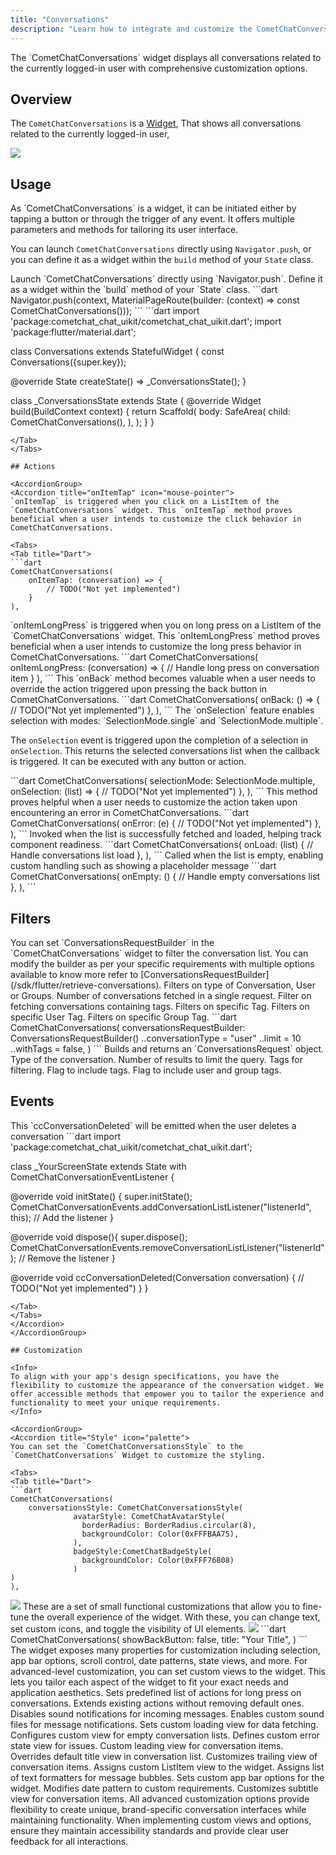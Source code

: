 ```yaml
---
title: "Conversations"
description: "Learn how to integrate and customize the CometChatConversations widget for displaying user conversations with advanced styling and functionality options."
---
```


<Info>
The `CometChatConversations` widget displays all conversations related to the currently logged-in user with comprehensive customization options.
</Info>

## Overview

The `CometChatConversations` is a [Widget](/ui-kit/flutter/components-overview#components), That shows all conversations related to the currently logged-in user,

<Frame caption="Conversations Widget" alt="CometChat conversations widget showing user conversations">
  <img src="/images/68da96e3-conversations-22a7ffeca154c79c33e12b924a516447.png" />
</Frame>

## Usage

<Steps>
<Step title="Integration">
As `CometChatConversations` is a widget, it can be initiated either by tapping a button or through the trigger of any event. It offers multiple parameters and methods for tailoring its user interface.

You can launch `CometChatConversations` directly using `Navigator.push`, or you can define it as a widget within the `build` method of your `State` class.
</Step>
</Steps>

<CardGroup cols={2}>
<Card title="Using Navigator" icon="navigation">
Launch `CometChatConversations` directly using `Navigator.push`.
</Card>
<Card title="Embedding as Widget" icon="layers">
Define it as a widget within the `build` method of your `State` class.
</Card>
</CardGroup>

<Tabs>
<Tab title="Dart">
```dart
Navigator.push(context, MaterialPageRoute(builder: (context) => const CometChatConversations()));
```
</Tab>
</Tabs>

<Tabs>
<Tab title="Dart">
```dart
import 'package:cometchat_chat_uikit/cometchat_chat_uikit.dart';
import 'package:flutter/material.dart';

class Conversations extends StatefulWidget {
  const Conversations({super.key});

  @override
  State<Conversations> createState() => _ConversationsState();
}

class _ConversationsState extends State<Conversations> {
  @override
  Widget build(BuildContext context) {
    return Scaffold(
      body: SafeArea(
        child: CometChatConversations(),
      ),
    );
  }
}
```
</Tab>
</Tabs>

## Actions

<AccordionGroup>
<Accordion title="onItemTap" icon="mouse-pointer">
`onItemTap` is triggered when you click on a ListItem of the `CometChatConversations` widget. This `onItemTap` method proves beneficial when a user intends to customize the click behavior in CometChatConversations.

<Tabs>
<Tab title="Dart">
```dart
CometChatConversations(
    onItemTap: (conversation) => {
        // TODO("Not yet implemented")
    }
),
```
</Tab>
</Tabs>
</Accordion>

<Accordion title="onItemLongPress" icon="hand">
`onItemLongPress` is triggered when you on long press on a ListItem of the `CometChatConversations` widget. This `onItemLongPress` method proves beneficial when a user intends to customize the long press behavior in CometChatConversations.

<Tabs>
<Tab title="Dart">
```dart
CometChatConversations(
    onItemLongPress: (conversation) => {
         // Handle long press on conversation item
    }
),
```
</Tab>
</Tabs>
</Accordion>

<Accordion title="onBack" icon="arrow-left">
This `onBack` method becomes valuable when a user needs to override the action triggered upon pressing the back button in CometChatConversations.

<Tabs>
<Tab title="Dart">
```dart
CometChatConversations(
    onBack: () => {
        // TODO("Not yet implemented")
    },
),
```
</Tab>
</Tabs>
</Accordion>

<Accordion title="setOnSelection" icon="check-square">
The `onSelection` feature enables selection with modes: `SelectionMode.single` and `SelectionMode.multiple`.

The `onSelection` event is triggered upon the completion of a selection in `onSelection`. This returns the selected conversations list when the callback is triggered. It can be executed with any button or action.

<Tabs>
<Tab title="Dart">
```dart
CometChatConversations(
    selectionMode: SelectionMode.multiple,
    onSelection: (list) => {
        // TODO("Not yet implemented")
    },
),
```
</Tab>
</Tabs>
</Accordion>

<Accordion title="onError" icon="alert-triangle">
This method proves helpful when a user needs to customize the action taken upon encountering an error in CometChatConversations.

<Tabs>
<Tab title="Dart">
```dart
CometChatConversations(
    onError: (e) {
        // TODO("Not yet implemented")
    },
),
```
</Tab>
</Tabs>
</Accordion>

<Accordion title="onLoad" icon="download">
Invoked when the list is successfully fetched and loaded, helping track component readiness.

<Tabs>
<Tab title="Dart">
```dart
CometChatConversations(
    onLoad: (list) {
        // Handle conversations list load
    },
),
```
</Tab>
</Tabs>
</Accordion>

<Accordion title="onEmpty" icon="slash">
Called when the list is empty, enabling custom handling such as showing a placeholder message

<Tabs>
<Tab title="Dart">
```dart
CometChatConversations(
    onEmpty: () {
        // Handle empty conversations list
    },
),
```
</Tab>
</Tabs>
</Accordion>
</AccordionGroup>

## Filters

<Info>
You can set `ConversationsRequestBuilder` in the `CometChatConversations` widget to filter the conversation list. You can modify the builder as per your specific requirements with multiple options available to know more refer to [ConversationsRequestBuilder](/sdk/flutter/retrieve-conversations).
</Info>

<CardGroup cols={2}>
<Card title="Conversation Type" icon="users">
Filters on type of Conversation, User or Groups.
</Card>
<Card title="Limit" icon="list">
Number of conversations fetched in a single request.
</Card>
<Card title="WithTags" icon="tag">
Filter on fetching conversations containing tags.
</Card>
<Card title="Tags" icon="hash">
Filters on specific Tag.
</Card>
<Card title="UserTags" icon="user">
Filters on specific User Tag.
</Card>
<Card title="GroupTags" icon="users">
Filters on specific Group Tag.
</Card>
</CardGroup>

<Tabs>
<Tab title="Dart">
```dart
CometChatConversations(
    conversationsRequestBuilder: ConversationsRequestBuilder()
        ..conversationType = "user"
        ..limit = 10
        ..withTags = false,
)
```
</Tab>
</Tabs>

<CardGroup cols={2}>
<Card title="Build" icon="hammer">
Builds and returns an `ConversationsRequest` object.
</Card>
<Card title="Conversation Type" icon="message-square">
Type of the conversation.
</Card>
<Card title="Limit" icon="list">
Number of results to limit the query.
</Card>
<Card title="Tags" icon="hash">
Tags for filtering.
</Card>
<Card title="With Tags" icon="tag">
Flag to include tags.
</Card>
<Card title="With User And Group Tags" icon="users">
Flag to include user and group tags.
</Card>
</CardGroup>

## Events

<AccordionGroup>
<Accordion title="Conversation Deleted" icon="trash">
This `ccConversationDeleted` will be emitted when the user deletes a conversation

<Tabs>
<Tab title="Dart">
```dart
import 'package:cometchat_chat_uikit/cometchat_chat_uikit.dart';

class _YourScreenState extends State<YourScreen> with CometChatConversationEventListener {

  @override
  void initState() {
    super.initState();
    CometChatConversationEvents.addConversationListListener("listenerId", this); // Add the listener
  }

  @override
  void dispose(){
    super.dispose();
    CometChatConversationEvents.removeConversationListListener("listenerId"); // Remove the listener
  }

  @override
  void ccConversationDeleted(Conversation conversation) {
    // TODO("Not yet implemented")
  }
}
```
</Tab>
</Tabs>
</Accordion>
</AccordionGroup>

## Customization

<Info>
To align with your app's design specifications, you have the flexibility to customize the appearance of the conversation widget. We offer accessible methods that empower you to tailor the experience and functionality to meet your unique requirements.
</Info>

<AccordionGroup>
<Accordion title="Style" icon="palette">
You can set the `CometChatConversationsStyle` to the `CometChatConversations` Widget to customize the styling.

<Tabs>
<Tab title="Dart">
```dart
CometChatConversations(
    conversationsStyle: CometChatConversationsStyle(
              avatarStyle: CometChatAvatarStyle(
                borderRadius: BorderRadius.circular(8),
                backgroundColor: Color(0xFFFBAA75),
              ),
              badgeStyle:CometChatBadgeStyle(
                backgroundColor: Color(0xFFF76808)
              )
)
),
```
</Tab>
</Tabs>

<Frame caption="Conversation Styling" alt="Styled conversation widget">
  <img src="/images/d0ef0279-conversation_styling-22ac86dbef32a65c2320f06f70301560.png" />
</Frame>
</Accordion>

<Accordion title="Functionality" icon="settings">
These are a set of small functional customizations that allow you to fine-tune the overall experience of the widget. With these, you can change text, set custom icons, and toggle the visibility of UI elements.

<Frame caption="Conversations Functionality" alt="Conversations widget with functionality options">
  <img src="/images/68da96e3-conversations-22a7ffeca154c79c33e12b924a516447.png" />
</Frame>

<Tabs>
<Tab title="Dart">
```dart
 CometChatConversations(
    showBackButton: false,
    title: "Your Title",
)
```
</Tab>
</Tabs>

<Tip>
The widget exposes many properties for customization including selection, app bar options, scroll control, date patterns, state views, and more.
</Tip>
</Accordion>

<Accordion title="Advanced Customization" icon="zap">
For advanced-level customization, you can set custom views to the widget. This lets you tailor each aspect of the widget to fit your exact needs and application aesthetics.

<CardGroup cols={2}>
<Card title="setOptions" icon="settings">
Sets predefined list of actions for long press on conversations.
</Card>
<Card title="addOptions" icon="plus">
Extends existing actions without removing default ones.
</Card>
<Card title="disableSoundForMessages" icon="volume-x">
Disables sound notifications for incoming messages.
</Card>
<Card title="setCustomSoundForMessages" icon="volume-2">
Enables custom sound files for message notifications.
</Card>
<Card title="loadingStateView" icon="loader">
Sets custom loading view for data fetching.
</Card>
<Card title="emptyStateView" icon="slash">
Configures custom view for empty conversation lists.
</Card>
<Card title="errorStateView" icon="alert-triangle">
Defines custom error state view for issues.
</Card>
<Card title="leadingView" icon="user">
Custom leading view for conversation items.
</Card>
<Card title="titleView" icon="type">
Overrides default title view in conversation list.
</Card>
<Card title="trailingView" icon="arrow-right">
Customizes trailing view of conversation items.
</Card>
<Card title="ListItemView" icon="list">
Assigns custom ListItem view to the widget.
</Card>
<Card title="TextFormatters" icon="edit-3">
Assigns list of text formatters for message bubbles.
</Card>
<Card title="AppBarOptions" icon="menu">
Sets custom app bar options for the widget.
</Card>
<Card title="DatePattern" icon="calendar">
Modifies date pattern to custom requirements.
</Card>
<Card title="SubtitleView" icon="text">
Customizes subtitle view for conversation items.
</Card>
</CardGroup>

<Check>
All advanced customization options provide flexibility to create unique, brand-specific conversation interfaces while maintaining functionality.
</Check>
</Accordion>
</AccordionGroup>

<Warning>
When implementing custom views and options, ensure they maintain accessibility standards and provide clear user feedback for all interactions.
</Warning>
